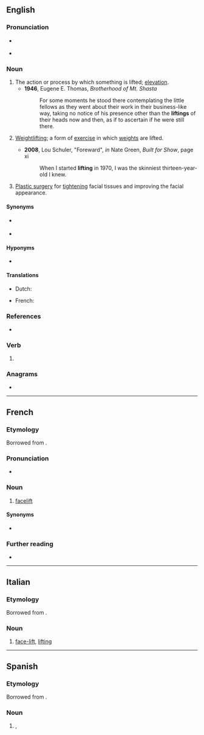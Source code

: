 ==English==

===Pronunciation===
* {{a|UK|US}} {{IPA|/ˈlɪft.ɪŋ/|lang=en}}
* {{audio|en-us-lifting.ogg|Audio (US)|lang=en}}

===Noun===
{{en-noun}}

# The action or process by which something is lifted; [[elevation]].
#* '''1946''', Eugene E. Thomas, ‎''Brotherhood of Mt. Shasta''
#*: For some moments he stood there contemplating the little fellows as they went about their work in their business-like way, taking no notice of his presence other than the '''liftings''' of their heads now and then, as if to ascertain if he were still there.
# {{lb|en|sports}} [[weightlifting|Weightlifting]]; a form of [[exercise]] in which [[weights]] are lifted.
#* '''2008''', Lou Schuler, "Foreward", ''in'' Nate Green, ''Built for Show'', page xi
#*: When I started '''lifting''' in 1970, I was the skinniest thirteen-year-old I knew.
# {{lb|en|medicin}} [[plastic surgery|Plastic surgery]] for [[tighten]]ing facial tissues and improving the facial appearance.

====Synonyms====
* {{sense|medicin}} {{l|en|facelift}}
* {{sense|sports}} {{l|en|weightlifting}}

====Hyponyms====
* {{sense|computing}} {{l|en|type lifting}}

====Translations====
{{trans-see|weightlifting}}

{{trans-top|facelift}}
* Dutch: {{t|nl|opwaardering|f}}
{{trans-mid}}
* French: {{t+|fr|lifting|m}}
{{trans-bottom}}

===References===
* {{pedia}}

===Verb===
{{head|en|present participle}}

# {{present participle of|lift|lang=en|nocat=1}}

===Anagrams===
* {{anagrams|en|fliting}}

----

==French==

===Etymology===
Borrowed from {{bor|fr|en|lifting|notext=1}}.

===Pronunciation===
* {{IPA|/liftiŋ/|lang=fr}}

===Noun===
{{fr-noun|m}}

# [[facelift]]

====Synonyms====
* {{l|fr|lifting de visage}}

===Further reading===
* {{R:TLFi}}

----

==Italian==

===Etymology===
Borrowed from {{bor|it|en|-|notext=1}}.

===Noun===
{{head|it|noun|g=m|invariable}}

# {{lb|it|surgery}} [[face-lift]], [[#English|lifting]]

----

==Spanish==

===Etymology===
Borrowed from {{bor|es|en|-|notext=1}}.

===Noun===
{{es-noun|m}}

# {{l|en|lifting}}, {{l|en|facelift}}